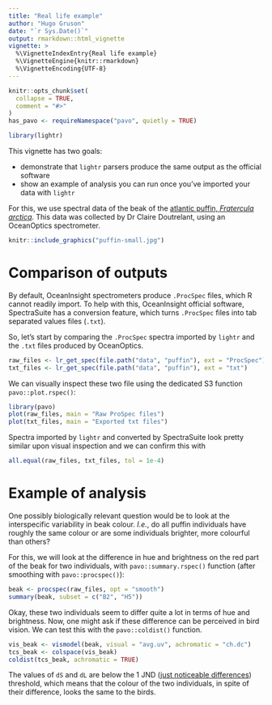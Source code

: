 ```yaml
---
title: "Real life example"
author: "Hugo Gruson"
date: "`r Sys.Date()`"
output: rmarkdown::html_vignette
vignette: >
  %\VignetteIndexEntry{Real life example}
  %\VignetteEngine{knitr::rmarkdown}
  %\VignetteEncoding{UTF-8}
---
```


```r
knitr::opts_chunk$set(
  collapse = TRUE,
  comment = "#>"
)
has_pavo <- requireNamespace("pavo", quietly = TRUE)
```

```r
library(lightr)
```

This vignette has two goals:

- demonstrate that `lightr` parsers produce the same output as the official
software
- show an example of analysis you can run once you've imported your data with
`lightr`

For this, we use spectral data of the beak of the [atlantic puffin, *Fratercula
arctica*](https://en.wikipedia.org/wiki/Atlantic_puffin). This data was 
collected by Dr Claire Doutrelant, using an OceanOptics spectrometer.

```r
knitr::include_graphics("puffin-small.jpg")
```

# Comparison of outputs

By default, OceanInsight spectrometers produce `.ProcSpec` files, which R 
cannot readily import. To help with this, OceanInsight official software,
SpectraSuite has a conversion feature, which turns `.ProcSpec` files into tab
separated values files (`.txt`).

So, let's start by comparing the `.ProcSpec` spectra imported by `lightr` and
the `.txt` files produced by OceanOptics.

```r
raw_files <- lr_get_spec(file.path("data", "puffin"), ext = "ProcSpec")
txt_files <- lr_get_spec(file.path("data", "puffin"), ext = "txt")
```

We can visually inspect these two file using the dedicated S3 function 
`pavo::plot.rspec()`:

```r
library(pavo)
plot(raw_files, main = "Raw ProSpec files")
plot(txt_files, main = "Exported txt files")
```

Spectra imported by `lightr` and converted by SpectraSuite look pretty similar 
upon visual inspection and we can confirm this with

```r
all.equal(raw_files, txt_files, tol = 1e-4)
```

# Example of analysis

One possibly biologically relevant question would be to look at the
interspecific variability in beak colour. *I.e.*, do all puffin individuals have
roughly the same colour or are some individuals brighter, more colourful than
others?

For this, we will look at the difference in hue and brightness on the red part 
of the beak for two individuals, with `pavo::summary.rspec()` function (after
smoothing with `pavo::procspec()`):

```r
beak <- procspec(raw_files, opt = "smooth")
summary(beak, subset = c("B2", "H5"))
```

Okay, these two individuals seem to differ quite a lot in terms of hue and
brightness. Now, one might ask if these difference can be perceived in bird
vision. We can test this with the `pavo::coldist()` function.

```r
vis_beak <- vismodel(beak, visual = "avg.uv", achromatic = "ch.dc")
tcs_beak <- colspace(vis_beak)
coldist(tcs_beak, achromatic = TRUE)
```

The values of `dS` and `dL` are below the 1 JND ([just noticeable differences](https://en.wikipedia.org/wiki/Just-noticeable_difference))
threshold, which means that the colour of the two individuals, in spite of
their difference, looks the same to the birds.
